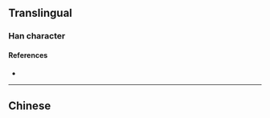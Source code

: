 {{also|癘}}
{{character info/new}}
==Translingual==

===Han character===
{{Han char|rn=104|rad=疒|as=03|sn=8|four=|canj=KMS|ids=⿸疒万}}

====References====
* {{Han ref|kx=0769.221|hdz=42660.110|uh=75A0|ud=30112}}

----

==Chinese==
{{zh-see|癘}}